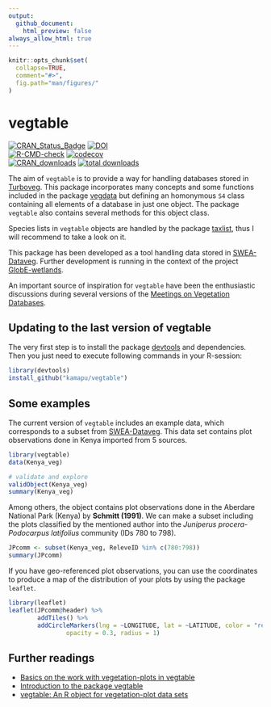 ```yaml
---
output:
  github_document:
    html_preview: false
always_allow_html: true
---
```


```r
knitr::opts_chunk$set(
  collapse=TRUE,
  comment="#>",
  fig.path="man/figures/"
)
```

<!-- README.md is generated from README.Rmd. Please edit that file -->
<!-- Use snippet 'render_markdown' for it -->

# vegtable

<!-- badges: start -->
[![CRAN_Status_Badge](http://www.r-pkg.org/badges/version/vegtable)](https://cran.r-project.org/package=vegtable)
[![DOI](https://zenodo.org/badge/55006983.svg)](https://zenodo.org/badge/latestdoi/55006983)
<br>
[![R-CMD-check](https://github.com/kamapu/vegtable/workflows/R-CMD-check/badge.svg)](https://github.com/kamapu/vegtable/actions)
[![codecov](https://codecov.io/gh/kamapu/vegtable/branch/master/graph/badge.svg)](https://codecov.io/gh/kamapu/vegtable)
<br>
[![CRAN_downloads](http://cranlogs.r-pkg.org/badges/vegtable)](https://cran.r-project.org/package=vegtable)
[![total downloads](http://cranlogs.r-pkg.org/badges/grand-total/vegtable)](https://cran.r-project.org/package=vegtable)
<!-- badges: end -->

The aim of `vegtable` is to provide a way for handling databases stored in
[Turboveg](http://www.synbiosys.alterra.nl/turboveg). This package incorporates
many concepts and some functions included in the package
[vegdata](https://cran.r-project.org/package=vegdata) but defining an homonymous
`S4` class containing all elements of a database in just one object. The package
`vegtable` also contains several methods for this object class.

Species lists in `vegtable` objects are handled by the package
[taxlist](https://github.com/kamapu/taxlist), thus I will recommend to take a
look on it.

This package has been developed as a tool handling data stored in
[SWEA-Dataveg](http://www.givd.info/ID/AF-00-006). Further development is
running in the context of the project
[GlobE-wetlands](https://www.wetlands-africa.de/).

An important source of inspiration for `vegtable` have been the enthusiastic
discussions during several versions of the [Meetings on Vegetation
Databases](http://www.hswt.de/person/joerg-ewald/vegetationsdatenbanken.html).

## Updating to the last version of vegtable
The very first step is to install the package
[devtools](https://github.com/hadley/devtools) and dependencies. Then you just
need to execute following commands in your R-session:

```r
library(devtools)
install_github("kamapu/vegtable")
```

## Some examples
The current version of `vegtable` includes an example data, which corresponds to
a subset from [SWEA-Dataveg](http://www.givd.info/ID/AF-00-006). This data set
contains plot observations done in Kenya imported from 5 sources.

```r
library(vegtable)
data(Kenya_veg)

# validate and explore
validObject(Kenya_veg)
summary(Kenya_veg)
```

Among others, the object contains plot observations done in the Aberdare
National Park (Kenya) by __Schmitt (1991)__. We can make a subset including the
plots classified by the mentioned author into the *Juniperus
procera*-*Podocarpus latifolius* community (IDs 780 to 798).

```r
JPcomm <- subset(Kenya_veg, ReleveID %in% c(780:798))
summary(JPcomm)
```

If you have geo-referenced plot observations, you can use the coordinates to
produce a map of the distribution of your plots by using the package `leaflet`.

```r
library(leaflet)
leaflet(JPcomm@header) %>%
		addTiles() %>%
		addCircleMarkers(lng = ~LONGITUDE, lat = ~LATITUDE, color = "red",
				opacity = 0.3, radius = 1)
```


## Further readings

- [Basics on the work with vegetation-plots in
  vegtable](https://kamapu.github.io/posts/vegtable-press-2/)
- [Introduction to the package
  vegtable](https://kamapu.github.io/posts/vegtable-intro/)
- [vegtable: An R object for vegetation-plot data
  sets](https://kamapu.github.io/posts/2020-10-29-vegtablepress/)
